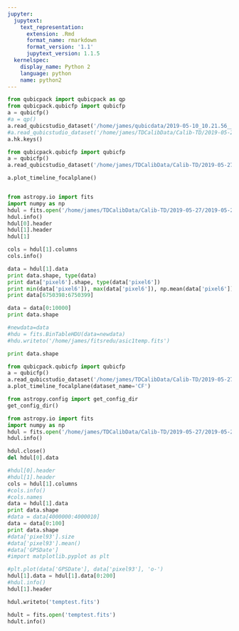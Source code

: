 ```yaml
---
jupyter:
  jupytext:
    text_representation:
      extension: .Rmd
      format_name: rmarkdown
      format_version: '1.1'
      jupytext_version: 1.1.5
  kernelspec:
    display_name: Python 2
    language: python
    name: python2
---
```


```python
from qubicpack import qubicpack as qp
from qubicpack.qubicfp import qubicfp
a = qubicfp()
#a = qp() 
a.read_qubicstudio_dataset('/home/james/qubicdata/2019-05-10_10.21.56__RF_switch_cont_12_48')
#a.read_qubicstudio_dataset('/home/james/TDCalibData/Calib-TD/2019-05-27/2019-05-27_18.46.54__Fibers_Amp_0.5_V_mod_1_Hz_Duty_0.3_duration_43200.0_sec_index_0/')
a.hk.keys()

```

```python
from qubicpack.qubicfp import qubicfp
a = qubicfp()
a.read_qubicstudio_dataset('/home/james/TDCalibData/Calib-TD/2019-05-27/2019-05-27_18.46.54__Fibers_Amp_0.5_V_mod_1_Hz_Duty_0.3_duration_43200.0_sec_index_0', asic=1)
```

```python
a.plot_timeline_focalplane()
```

```python

```

```python
from astropy.io import fits
import numpy as np
hdul = fits.open('/home/james/TDCalibData/Calib-TD/2019-05-27/2019-05-27_18.46.54__Fibers_Amp_0.5_V_mod_1_Hz_Duty_0.3_duration_43200.0_sec_index_0/Sums/science-asic1-2019.05.27.184654.fits')
hdul.info()
hdul[0].header
hdul[1].header
hdul[1]

cols = hdul[1].columns
cols.info()

data = hdul[1].data
print data.shape, type(data)
print data['pixel6'].shape, type(data['pixel6'])
print min(data['pixel6']), max(data['pixel6']), np.mean(data['pixel6'])
print data[6750398:6750399]

data = data[0:10000]
print data.shape

#newdata=data
#hdu = fits.BinTableHDU(data=newdata)
#hdu.writeto('/home/james/fitsredu/asic1temp.fits')

```

```python
print data.shape
```

```python
from qubicpack.qubicfp import qubicfp
a = qubicfp()
a.read_qubicstudio_dataset('/home/james/TDCalibData/Calib-TD/2019-05-27-redu/2019-05-27_18.46.54__Fibers_Amp_0.5_V_mod_1_Hz_Duty_0.3_duration_43200.0_sec_index_0/Sums/asic1temp.fits')
a.plot_timeline_focalplane(dataset_name='CF')
```

```python
from astropy.config import get_config_dir
get_config_dir()
```

```python
from astropy.io import fits
import numpy as np
hdul = fits.open('/home/james/TDCalibData/Calib-TD/2019-05-27/2019-05-27_18.46.54__Fibers_Amp_0.5_V_mod_1_Hz_Duty_0.3_duration_43200.0_sec_index_0/Sums/science-asic1-2019.05.27.184654.fits', memmap=True)
hdul.info()
```

```python
hdul.close()
del hdul[0].data
```

```python
#hdul[0].header
#hdul[1].header
cols = hdul[1].columns
#cols.info()
#cols.names
data = hdul[1].data
print data.shape
#data = data[4000000:4000010]
data = data[0:100]
print data.shape
#data['pixel93'].size
#data['pixel93'].mean()
#data['GPSDate']
#import matplotlib.pyplot as plt

#plt.plot(data['GPSDate'], data['pixel93'], 'o-')
hdul[1].data = hdul[1].data[0:200]
#hdul.info()
hdul[1].header
```

```python
hdul.writeto('temptest.fits')
```

```python
hdult = fits.open('temptest.fits')
hdult.info()
```

```python

```
